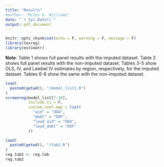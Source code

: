 ```yaml
---
title: "Results"
#author: "Miles D. Williams"
date: "`r Sys.Date()`"
output: pdf_document
---
```


```r
knitr::opts_chunk$set(echo = F, warning = F, message = F)
library(texreg)
library(estimatr)
```

**Note**: Table 1 shows full panel results with the imputed dataset. Table 2 shows full panel results with the non-imputed dataset. Tables 3-5 show OLS, IV, and Lewbel IV estimates by region, respectively, for the imputed dataset. Tables 6-8 show the same with the non-imputed dataset.



```r
load(
  paste0(getwd(), "/model_list1.R")
)
screenreg(model_list[7:10],
          include.ci = F,
          custom.coef.map = list(
            "aid" = "ODA",
            "debt" = "OOF",
            "lead_aid" = "ODA",
            "lead_debt" = "OOF"
          ))
```


```r
load(
  paste0(getwd(), "/tab2.R")
)
reg.tab2 <- reg.tab
reg.tab2
```


